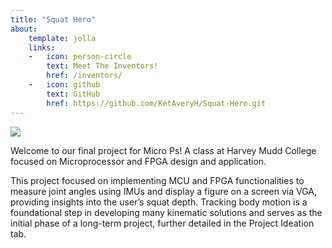 ```yaml
---
title: "Squat Hero"
about:
    template: jolla
    links:
    -   icon: person-circle
        text: Meet The Inventors!
        href: /inventors/
    -   icon: github
        text: GitHub
        href: https://github.com/KetAveryH/Squat-Hero.git
---
```


![](images/jk_squat.jpeg)

Welcome to our final project for Micro Ps! A class at Harvey Mudd College focused on Microprocessor and FPGA design and application.

This project focused on implementing MCU and FPGA functionalities to measure joint angles using IMUs and display a figure on a screen via VGA, providing insights into the user’s squat depth. Tracking body motion is a foundational step in developing many kinematic solutions and serves as the initial phase of a long-term project, further detailed in the Project Ideation tab.